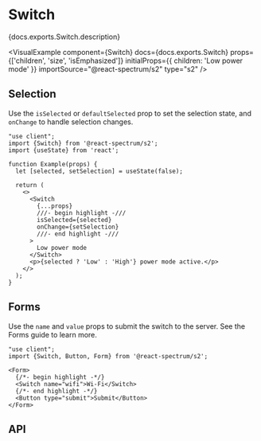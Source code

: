


# Switch

<PageDescription>{docs.exports.Switch.description}</PageDescription>

<VisualExample
  component={Switch}
  docs={docs.exports.Switch}
  props={['children', 'size', 'isEmphasized']}
  initialProps={{
    children: 'Low power mode'
  }}
  importSource="@react-spectrum/s2"
  type="s2" />

## Selection

Use the `isSelected` or `defaultSelected` prop to set the selection state, and `onChange` to handle selection changes.

```tsx render
"use client";
import {Switch} from '@react-spectrum/s2';
import {useState} from 'react';

function Example(props) {
  let [selected, setSelection] = useState(false);

  return (
    <>
      <Switch 
        {...props}
        ///- begin highlight -///
        isSelected={selected}
        onChange={setSelection}
        ///- end highlight -///
      >
        Low power mode
      </Switch>
      <p>{selected ? 'Low' : 'High'} power mode active.</p>
    </>
  );
}
```

## Forms

Use the `name` and `value` props to submit the switch to the server. See the Forms guide to learn more.

```tsx render
"use client";
import {Switch, Button, Form} from '@react-spectrum/s2';

<Form>
  {/*- begin highlight -*/}
  <Switch name="wifi">Wi-Fi</Switch>
  {/*- end highlight -*/}
  <Button type="submit">Submit</Button>
</Form>
```

## API

<PropTable component={docs.exports.Switch} links={docs.links} />
